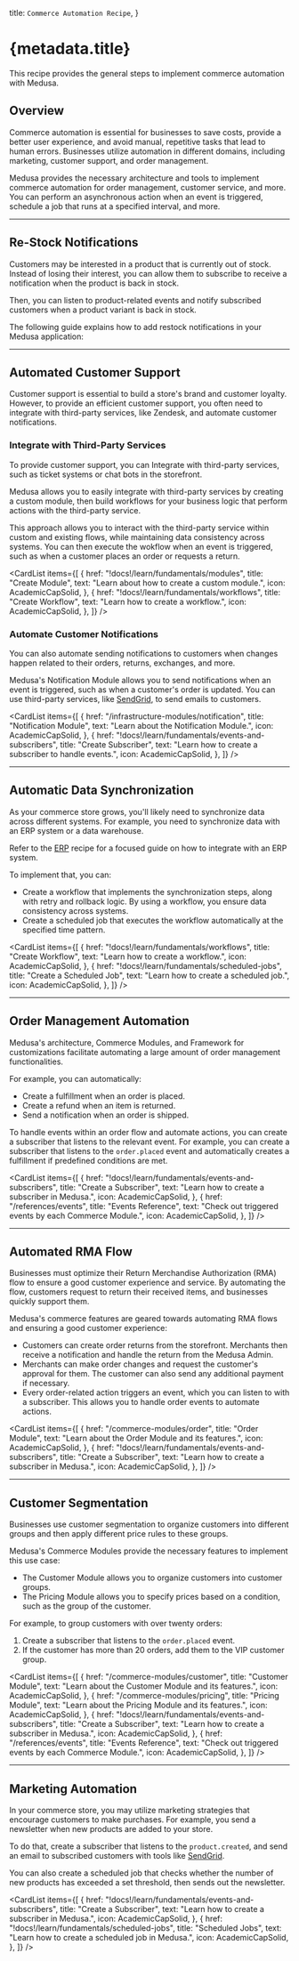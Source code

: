 
  title: `Commerce Automation Recipe`,
}

# {metadata.title}

This recipe provides the general steps to implement commerce automation with Medusa.

## Overview

Commerce automation is essential for businesses to save costs, provide a better user experience, and avoid manual, repetitive tasks that lead to human errors. Businesses utilize automation in different domains, including marketing, customer support, and order management.

Medusa provides the necessary architecture and tools to implement commerce automation for order management, customer service, and more. You can perform an asynchronous action when an event is triggered, schedule a job that runs at a specified interval, and more.

---

## Re-Stock Notifications

Customers may be interested in a product that is currently out of stock. Instead of losing their interest, you can allow them to subscribe to receive a notification when the product is back in stock.

Then, you can listen to product-related events and notify subscribed customers when a product variant is back in stock.

The following guide explains how to add restock notifications in your Medusa application:

<Card
  href="/recipes/commerce-automation/restock-notification"
  title="Restock Notification Guide"
  text="Learn how to implement restock notifications in the Medusa application."
  icon={AcademicCapSolid}
/>

---

## Automated Customer Support

Customer support is essential to build a store's brand and customer loyalty. However, to provide an efficient customer support, you often need to integrate with third-party services, like Zendesk, and automate customer notifications.

### Integrate with Third-Party Services

To provide customer support, you can Integrate with third-party services, such as ticket systems or chat bots in the storefront.

Medusa allows you to easily integrate with third-party services by creating a custom module, then build workflows for your business logic that perform actions with the third-party service.

This approach allows you to interact with the third-party service within custom and existing flows, while maintaining data consistency across systems. You can then execute the wokflow when an event is triggered, such as when a customer places an order or requests a return.

<CardList items={[
  {
    href: "!docs!/learn/fundamentals/modules",
    title: "Create Module",
    text: "Learn about how to create a custom module.",
    icon: AcademicCapSolid,
  },
  {
    href: "!docs!/learn/fundamentals/workflows",
    title: "Create Workflow",
    text: "Learn how to create a workflow.",
    icon: AcademicCapSolid,
  },
]} />

### Automate Customer Notifications

You can also automate sending notifications to customers when changes happen related to their orders, returns, exchanges, and more.

Medusa's Notification Module allows you to send notifications when an event is triggered, such as when a customer's order is updated. You can use third-party services, like [SendGrid](../../infrastructure-modules/notification/sendgrid/page.mdx), to send emails to customers.

<CardList items={[
  {
    href: "/infrastructure-modules/notification",
    title: "Notification Module",
    text: "Learn about the Notification Module.",
    icon: AcademicCapSolid,
  },
  {
    href: "!docs!/learn/fundamentals/events-and-subscribers",
    title: "Create Subscriber",
    text: "Learn how to create a subscriber to handle events.",
    icon: AcademicCapSolid,
  },
]} />

---

## Automatic Data Synchronization

As your commerce store grows, you'll likely need to synchronize data across different systems. For example, you need to synchronize data with an ERP system or a data warehouse.

<Note title="Integrating an ERP?">

Refer to the [ERP](../erp/page.mdx) recipe for a focused guide on how to integrate with an ERP system.

</Note>

To implement that, you can:

- Create a workflow that implements the synchronization steps, along with retry and rollback logic. By using a workflow, you ensure data consistency across systems.
- Create a scheduled job that executes the workflow automatically at the specified time pattern.

<CardList items={[
  {
    href: "!docs!/learn/fundamentals/workflows",
    title: "Create Workflow",
    text: "Learn how to create a workflow.",
    icon: AcademicCapSolid,
  },
  {
    href: "!docs!/learn/fundamentals/scheduled-jobs",
    title: "Create a Scheduled Job",
    text: "Learn how to create a scheduled job.",
    icon: AcademicCapSolid,
  },
]} />

---

## Order Management Automation

Medusa's architecture, Commerce Modules, and Framework for customizations facilitate automating a large amount of order management functionalities.

For example, you can automatically:

- Create a fulfillment when an order is placed.
- Create a refund when an item is returned.
- Send a notification when an order is shipped.

To handle events within an order flow and automate actions, you can create a subscriber that listens to the relevant event. For example, you can create a subscriber that listens to the `order.placed` event and automatically creates a fulfillment if predefined conditions are met.

<CardList items={[
  {
    href: "!docs!/learn/fundamentals/events-and-subscribers",
    title: "Create a Subscriber",
    text: "Learn how to create a subscriber in Medusa.",
    icon: AcademicCapSolid,
  },
  {
    href: "/references/events",
    title: "Events Reference",
    text: "Check out triggered events by each Commerce Module.",
    icon: AcademicCapSolid,
  },
]} />

---

## Automated RMA Flow

Businesses must optimize their Return Merchandise Authorization (RMA) flow to ensure a good customer experience and service. By automating the flow, customers request to return their received items, and businesses quickly support them.

Medusa's commerce features are geared towards automating RMA flows and ensuring a good customer experience:

- Customers can create order returns from the storefront. Merchants then receive a notification and handle the return from the Medusa Admin.
- Merchants can make order changes and request the customer's approval for them. The customer can also send any additional payment if necessary.
- Every order-related action triggers an event, which you can listen to with a subscriber. This allows you to handle order events to automate actions.

<CardList items={[
  {
    href: "/commerce-modules/order",
    title: "Order Module",
    text: "Learn about the Order Module and its features.",
    icon: AcademicCapSolid,
  },
  {
    href: "!docs!/learn/fundamentals/events-and-subscribers",
    title: "Create a Subscriber",
    text: "Learn how to create a subscriber in Medusa.",
    icon: AcademicCapSolid,
  },
]} />

---

## Customer Segmentation

Businesses use customer segmentation to organize customers into different groups and then apply different price rules to these groups.

Medusa's Commerce Modules provide the necessary features to implement this use case:

- The Customer Module allows you to organize customers into customer groups.
- The Pricing Module allows you to specify prices based on a condition, such as the group of the customer.

For example, to group customers with over twenty orders:

1. Create a subscriber that listens to the `order.placed` event.
2. If the customer has more than 20 orders, add them to the VIP customer group.

<CardList items={[
  {
    href: "/commerce-modules/customer",
    title: "Customer Module",
    text: "Learn about the Customer Module and its features.",
    icon: AcademicCapSolid,
  },
  {
    href: "/commerce-modules/pricing",
    title: "Pricing Module",
    text: "Learn about the Pricing Module and its features.",
    icon: AcademicCapSolid,
  },
  {
    href: "!docs!/learn/fundamentals/events-and-subscribers",
    title: "Create a Subscriber",
    text: "Learn how to create a subscriber in Medusa.",
    icon: AcademicCapSolid,
  },
  {
    href: "/references/events",
    title: "Events Reference",
    text: "Check out triggered events by each Commerce Module.",
    icon: AcademicCapSolid,
  },
]} />

---

## Marketing Automation

In your commerce store, you may utilize marketing strategies that encourage customers to make purchases. For example, you send a newsletter when new products are added to your store.

To do that, create a subscriber that listens to the `product.created`, and send an email to subscribed customers with tools like [SendGrid](../../infrastructure-modules/notification/sendgrid/page.mdx).

You can also create a scheduled job that checks whether the number of new products has exceeded a set threshold, then sends out the newsletter.

<CardList items={[
  {
    href: "!docs!/learn/fundamentals/events-and-subscribers",
    title: "Create a Subscriber",
    text: "Learn how to create a subscriber in Medusa.",
    icon: AcademicCapSolid,
  },
  {
    href: "!docs!/learn/fundamentals/scheduled-jobs",
    title: "Scheduled Jobs",
    text: "Learn how to create a scheduled job in Medusa.",
    icon: AcademicCapSolid,
  },
]} />

